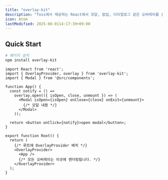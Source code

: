 ```yaml
---
title: "overlay-kit"
description: "Toss에서 제공하는 React에서 모달, 팝업, 다이얼로그 같은 오버레이를 선언적으로 관리하기 위한 라이브러리"
icon: Atom
lastModified: 2025-08-0114:17:39+09:00
---
```


## Quick Start

```sh
# 패키지 설치
npm install overlay-kit
```

```tsx
import React from 'react';
import { OverlayProvider, overlay } from 'overlay-kit';
import { Modal } from '@src/components';

function App() {
  const notify = () =>
    overlay.open(({ isOpen, close, unmount }) => (
      <Modal isOpen={isOpen} onClose={close} onExit={unmount}>
        {/* 모달 내용 */}
      </Modal>
    ));

  return <button onClick={notify}>open modal</button>;
}

export function Root() {
  return (
    {/* 루트에 OverlayProvider 배치 */}
    <OverlayProvider>
      <App />
      {/* 모든 오버레이는 이곳에 렌더링됩니다. */}
    </OverlayProvider>
  );
}
```
